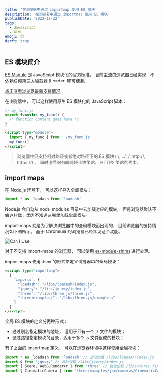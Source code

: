 ```yaml
---
title: '在浏览器中通过 importmap 使用 ES 模块'
description: '在浏览器中通过 importmap 使用 ES 模块'
publishDate: '2022-12-22'
tags:
  - JavaScript
  - HTML
emoji: 😊
darft: true
---
```


## ES 模块简介

[ES Module](https://developer.mozilla.org/zh-CN/docs/Web/JavaScript/Guide/Modules) 是 JavaScript 模块化的官方标准， 目前主流的浏览器已经实现，不依赖任何第三方加载器 (Loader) 即可使用。

[点击查看浏览器最新支持情况](https://caniuse.com/mdn-javascript_statements_import)

在浏览器中， 可以这样使用原生 ES 模块化的 JavaScript 脚本：

```js
// my_func.js
export function my_func() {
  /* function content goes here */
}
```

```html
<script type="module">
  import { my_func } from './my_func.js'
  my_func()
</script>
```

> 浏览器中只支持相对路径或者绝对路径下的 ES 模块 (./, ../, /, http://, https://) ， 同时也受服务器跨域请求策略、 HTTPS 策略的约束。

## import maps

在 Node.js 环境下， 可以这样导入全局模块：

```js
import * as _loadash from 'loadash'
```

Node.js 会自动从 node_modules 目录中去加载对应的模块， 但是浏览器默认不会这样做，因为不知道从哪里加载全局模块。

import-maps 就是为了解决浏览器中的全局模块而出现的， 目前浏览器的支持情况如下图所示， 基于 Chromium 的浏览器已经实现这个功能。

![Can I Use](/can-i-use-import-maps.png)

对于不支持 import-maps 的浏览器， 可以使用 [es-module-shims](https://github.com/guybedford/es-module-shims) 进行处理。

import-maps 使用 Json 的形式来定义浏览器中的全局模块：

```html
<script type="importmap">
  {
    "imports": {
      "loadash": "/libs/loadash/index.js",
      "jquery": "/libs/jquery/index.js",
      "three": "/libs/three.js/three.js",
      "three/examples/": "/libs/three.js/examples/"
    }
  }
</script>
```

全局 ES 模块的定义分两种形式：

- 通过别名指定模块的地址， 适用于只有一个 js 文件的模块；
- 通过路径指定模块的目录，适用于多个 js 文件组成的模块；

有了上面的 importmap 定义， 可以在浏览器环境中这样使用全局模块：

```js
import * as _loadash from 'loadash' // 自动加载 /libs/loadash/index.js
import $ from 'jquery' // 自动加载 /libs/jquery/index.js
import { Scene, WebGLRenderer } from 'three' // 自动加载 /libs/three.js/three.js
import { CinematicCamera } from 'three/examples/jsm/cameras/CinematicCamera.js' // 自动加载 /libs/three.js/examples/jsm/cameras/CinematicCamera.js
```
